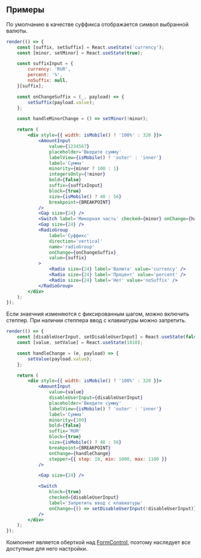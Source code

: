 ## Примеры

По умолчанию в качестве суффикса отображается символ выбранной валюты.

```jsx live
render(() => {
    const [suffix, setSuffix] = React.useState('currency');
    const [minor, setMinor] = React.useState(true);

    const suffixInput = {
        currency: 'RUR',
        percent: '%',
        noSuffix: null,
    }[suffix];

    const onChangeSuffix = (_, payload) => {
        setSuffix(payload.value);
    };

    const handleMinorChange = () => setMinor(!minor);

    return (
        <div style={{ width: isMobile() ? '100%' : 320 }}>
            <AmountInput
                value={1234567}
                placeholder='Введите сумму'
                labelView={isMobile() ? 'outer' : 'inner'}
                label='Сумма'
                minority={minor ? 100 : 1}
                integersOnly={!minor}
                bold={false}
                suffix={suffixInput}
                block={true}
                size={isMobile() ? 48 : 56}
                breakpoint={BREAKPOINT}
            />
            <Gap size={24} />
            <Switch label='Минорная часть' checked={minor} onChange={handleMinorChange} />
            <Gap size={24} />
            <RadioGroup
                label='Суффикс'
                direction='vertical'
                name='radioGroup'
                onChange={onChangeSuffix}
                value={suffix}
            >
                <Radio size={24} label='Валюта' value='currency' />
                <Radio size={24} label='Процент' value='percent' />
                <Radio size={24} label='Нет' value='noSuffix' />
            </RadioGroup>
        </div>
    );
});
```

Если знаечния изменяются с фиксированным шагом, можно включить степпер.
При наличии степпера ввод с клавиатуры можно запретить.

```jsx live mobileHeight={500}
render(() => {
    const [disableUserInput, setDisableUserInput] = React.useState(false);
    const [value, setValue] = React.useState(1010);

    const handleChange = (e, payload) => {
        setValue(payload.value);
    };

    return (
        <div style={{ width: isMobile() ? '100%' : 320 }}>
            <AmountInput
                value={value}
                disableUserInput={disableUserInput}
                placeholder='Введите сумму'
                labelView={isMobile() ? 'outer' : 'inner'}
                label='Сумма'
                minority={100}
                bold={false}
                suffix='RUR'
                block={true}
                size={isMobile() ? 48 : 56}
                breakpoint={BREAKPOINT}
                onChange={handleChange}
                stepper={{ step: 10, min: 1000, max: 1100 }}
            />

            <Gap size={24} />

            <Switch
                block={true}
                checked={disableUserInput}
                label='Запретить ввод с клавиатуры'
                onChange={() => setDisableUserInput(!disableUserInput)}
            />
        </div>
    );
});
```

Компонент является оберткой над [FormControl](?path=/docs/formcontrol--docs), поэтому наследует все доступные для него настройки.
